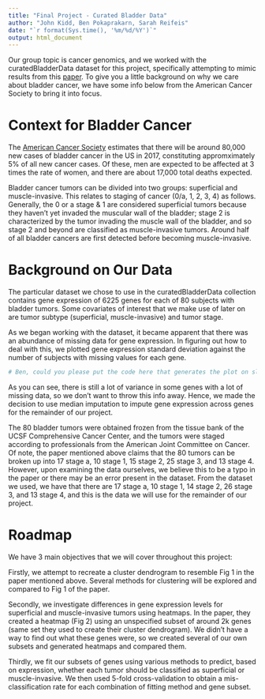 ```yaml
---
title: "Final Project - Curated Bladder Data"
author: "John Kidd, Ben Pokaprakarn, Sarah Reifeis"
date: "`r format(Sys.time(), '%m/%d/%Y')`"
output: html_document
---
```


Our group topic is cancer genomics, and we worked with the curatedBladderData dataset for this project, specifically attempting to mimic results from this [paper](https://www.ncbi.nlm.nih.gov/pubmed/15930339). To give you a little background on why we care about bladder cancer, we have some info below from the American Cancer Society to bring it into focus.

# Context for Bladder Cancer
The [American Cancer Society](https://www.cancer.org/cancer/bladder-cancer/about/key-statistics.html) estimates that there will be around 80,000 new cases of bladder cancer in the US in 2017, constituting appromximately 5% of all new cancer cases. Of these, men are expected to be affected at 3 times the rate of women, and there are about 17,000 total deaths expected.

Bladder cancer tumors can be divided into two groups: superficial and muscle-invasive. This relates to staging of cancer (0/a, 1, 2, 3, 4) as follows. Generally, the 0 or a stage & 1 are considered superficial tumors because they haven't yet invaded the muscular wall of the bladder; stage 2 is characterized by the tumor invading the muscle wall of the bladder, and so stage 2 and beyond are classified as muscle-invasive tumors. Around half of all bladder cancers are first detected before becoming muscle-invasive. 

# Background on Our Data
The particular dataset we chose to use in the curatedBladderData collection contains gene expression of 6225 genes for each of 80 subjects with bladder tumors. Some covariates of interest that we make use of later on are tumor subtype (superficial, muscle-invasive) and tumor stage. 

As we began working with the dataset, it became apparent that there was an abundance of missing data for gene expression. In figuring out how to deal with this, we plotted gene expression standard deviation against the number of subjects with missing values for each gene. 

```r
# Ben, could you please put the code here that generates the plot on slide 3?
```

As you can see, there is still a lot of variance in some genes with a lot of missing data, so we don't want to throw this info away. Hence, we made the decision to use median imputation to impute gene expression across genes for the remainder of our project. 

The 80 bladder tumors were obtained frozen from the tissue bank of the UCSF Comprehensive Cancer Center, and the tumors were staged according to professionals from the American Joint Committee on Cancer. Of note, the paper mentioned above claims that the 80 tumors can be broken up into 17 stage a, 10 stage 1, 15 stage 2, 25 stage 3, and 13 stage 4. However, upon examining the data ourselves, we believe this to be a typo in the paper or there may be an error present in the dataset. From the dataset we used, we have that there are 17 stage a, 10 stage 1, 14 stage 2, 26 stage 3, and 13 stage 4, and this is the data we will use for the remainder of our project.

# Roadmap
We have 3 main objectives that we will cover throughout this project:

Firstly, we attempt to recreate a cluster dendrogram to resemble Fig 1 in the paper mentioned above. Several methods for clustering will be explored and compared to Fig 1 of the paper. 

Secondly, we investigate differences in gene expression levels for superficial and muscle-invasive tumors using heatmaps. In the paper, they created a heatmap (Fig 2) using an unspecified subset of around 2k genes (same set they used to create their cluster dendrogram). We didn't have a way to find out what these genes were, so we created several of our own subsets and generated heatmaps and compared them. 

Thirdly, we fit our subsets of genes using various methods to predict, based on expression, whether each tumor should be classified as superficial or muscle-invasive. We then used 5-fold cross-validation to obtain a mis-classification rate for each combination of fitting method and gene subset. 



